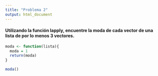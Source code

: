```yaml
---
title: "Problema 2"
output: html_document
---
```


#### Utilizando la función lapply, encuentre la moda de cada vector de una lista de por lo menos 3 vectores.

```r
moda <- function(lista){
  moda = 1
  return(moda)
} 

moda()
```

